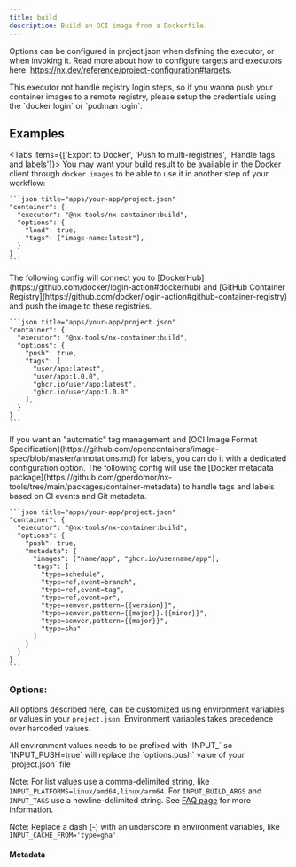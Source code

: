 ```yaml
---
title: build
description: Build an OCI image from a Dockerfile.
---
```


Options can be configured in project.json when defining the executor, or when invoking it. Read more about how to configure targets and executors here: https://nx.dev/reference/project-configuration#targets.

<Callout title="Note" type="warning">
  This executor not handle registry login steps, so if you wanna push your container images to a remote registry, please setup the credentials using the `docker login` or `podman login`.
</Callout>

## Examples

<Tabs items={['Export to Docker', 'Push to multi-registries', 'Handle tags and labels']}>
  <Tab value="Export to Docker">
    You may want your build result to be available in the Docker client through `docker images` to be able to use it in another step of your workflow:

    ```json title="apps/your-app/project.json"
    "container": {
      "executor": "@nx-tools/nx-container:build",
      "options": {
        "load": true,
        "tags": ["image-name:latest"],
      }
    }
    ```
  </Tab>
  <Tab value="Push to multi-registries">
    The following config will connect you to [DockerHub](https://github.com/docker/login-action#dockerhub) and [GitHub Container Registry](https://github.com/docker/login-action#github-container-registry) and push the image to these registries.

    ```json title="apps/your-app/project.json"
    "container": {
      "executor": "@nx-tools/nx-container:build",
      "options": {
        "push": true,
        "tags": [
          "user/app:latest",
          "user/app:1.0.0",
          "ghcr.io/user/app:latest",
          "ghcr.io/user/app:1.0.0"
        ],
      }
    }
    ```
  </Tab>
  <Tab value="Handle tags and labels">
    If you want an "automatic" tag management and [OCI Image Format Specification](https://github.com/opencontainers/image-spec/blob/master/annotations.md) for labels, you can do it with a dedicated configuration option.
    The following config will use the [Docker metadata package](https://github.com/gperdomor/nx-tools/tree/main/packages/container-metadata) to handle tags and labels based on CI events and Git metadata.

    ```json title="apps/your-app/project.json"
    "container": {
      "executor": "@nx-tools/nx-container:build",
      "options": {
        "push": true,
        "metadata": {
          "images": ["name/app", "ghcr.io/username/app"],
          "tags": [
            "type=schedule",
            "type=ref,event=branch",
            "type=ref,event=tag",
            "type=ref,event=pr",
            "type=semver,pattern={{version}}",
            "type=semver,pattern={{major}}.{{minor}}",
            "type=semver,pattern={{major}}",
            "type=sha"
          ]
        }
      }
    }
    ```
  </Tab>
</Tabs>

### Options:

  All options described here, can be customized using environment variables or values in your `project.json`. Environment variables takes precedence over harcoded values.

<Callout title="Tip!" type="info">
  All environment values needs to be prefixed with `INPUT_` so `INPUT_PUSH=true` will replace the `options.push` value of your `project.json` file

  Note: For list values use a comma-delimited string, like `INPUT_PLATFORMS=linux/amd64,linux/arm64`. For `INPUT_BUILD_ARGS` and `INPUT_TAGS` use a newline-delimited string. See [FAQ page](/docs/nx-container/faq) for more information.

  Note: Replace a dash (-) with an underscore in environment variables, like `INPUT_CACHE_FROM='type=gha'`
</Callout>

<AutoTypeTable path="../../packages/nx-container/src/executors/build/schema.d.ts" name="BuildExecutorSchema" />

#### Metadata

<AutoTypeTable path="../../packages/nx-container/src/executors/build/schema.d.ts" name="Metadata" />
